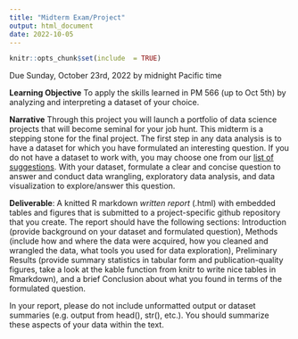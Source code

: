 ```yaml
---
title: "Midterm Exam/Project"
output: html_document
date: 2022-10-05
---
```


```r
knitr::opts_chunk$set(include  = TRUE)
```

Due Sunday, October 23rd, 2022 by midnight Pacific time 

**Learning Objective** To apply the skills learned in PM 566 (up to Oct 5th) by analyzing and interpreting a dataset of your choice.

**Narrative** Through this project you will launch a portfolio of data science projects that will become seminal for your job hunt. This midterm is a stepping stone for the final project.
The first step in any data analysis is to have a dataset for which you have formulated an interesting question. If you do not have a dataset to work with, you may choose one from our [list of suggestions](/PM566/reference/#data). With your dataset, formulate a clear and concise question to answer and conduct data wrangling, exploratory data analysis, and data visualization to explore/answer this question.

**Deliverable**: A knitted R markdown *written report*  (.html) with embedded tables and figures that is submitted to a project-specific github repository that you create. The report should have the following sections: Introduction (provide background on your dataset and formulated question), Methods (include how and where the data were acquired, how you cleaned and wrangled the data, what tools you used for data exploration), Preliminary Results (provide summary statistics in tabular form and publication-quality figures, take a look at the kable function from knitr to write nice tables in Rmarkdown), and a brief Conclusion about what you found in terms of the formulated question.

In your report, please do not include unformatted output or dataset summaries (e.g. output from head(), str(), etc.). You should summarize these aspects of your data within the text.
